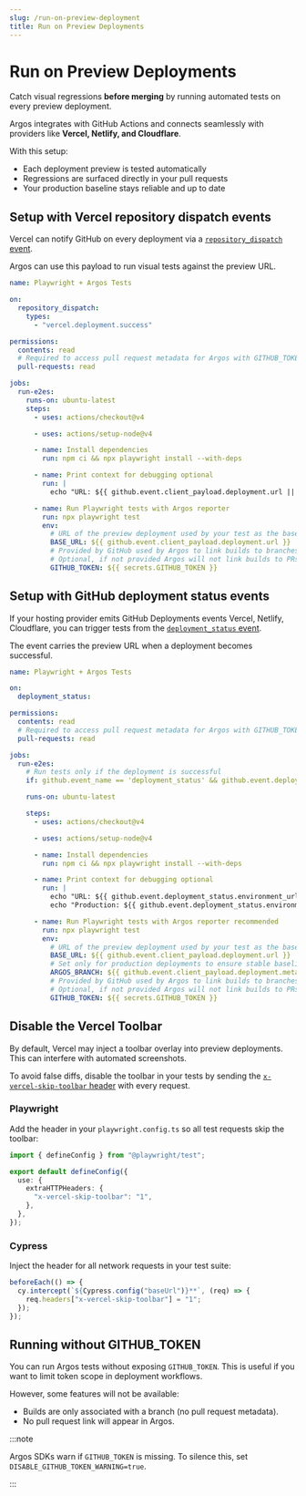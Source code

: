 ```yaml
---
slug: /run-on-preview-deployment
title: Run on Preview Deployments
---
```


# Run on Preview Deployments

Catch visual regressions **before merging** by running automated tests on every preview deployment.

Argos integrates with GitHub Actions and connects seamlessly with providers like **Vercel, Netlify, and Cloudflare**.

With this setup:

- Each deployment preview is tested automatically
- Regressions are surfaced directly in your pull requests
- Your production baseline stays reliable and up to date

## Setup with Vercel repository dispatch events

Vercel can notify GitHub on every deployment via a [`repository_dispatch` event](https://vercel.com/docs/git/vercel-for-github#repository-dispatch-events).

Argos can use this payload to run visual tests against the preview URL.

```yaml title=".github/workflows/ci.yml"
name: Playwright + Argos Tests

on:
  repository_dispatch:
    types:
      - "vercel.deployment.success"

permissions:
  contents: read
  # Required to access pull request metadata for Argos with GITHUB_TOKEN
  pull-requests: read

jobs:
  run-e2es:
    runs-on: ubuntu-latest
    steps:
      - uses: actions/checkout@v4

      - uses: actions/setup-node@v4

      - name: Install dependencies
        run: npm ci && npx playwright install --with-deps

      - name: Print context for debugging optional
        run: |
          echo "URL: ${{ github.event.client_payload.deployment.url || 'none' }}"

      - name: Run Playwright tests with Argos reporter
        run: npx playwright test
        env:
          # URL of the preview deployment used by your test as the base URL.
          BASE_URL: ${{ github.event.client_payload.deployment.url }}
          # Provided by GitHub used by Argos to link builds to branches and pull requests
          # Optional, if not provided Argos will not link builds to PRs
          GITHUB_TOKEN: ${{ secrets.GITHUB_TOKEN }}
```

## Setup with GitHub deployment status events

If your hosting provider emits GitHub Deployments events Vercel, Netlify, Cloudflare, you can trigger tests from the [`deployment_status` event](https://docs.github.com/en/webhooks/webhook-events-and-payloads#deployment_status).

The event carries the preview URL when a deployment becomes successful.

```yaml title=".github/workflows/ci.yml"
name: Playwright + Argos Tests

on:
  deployment_status:

permissions:
  contents: read
  # Required to access pull request metadata for Argos with GITHUB_TOKEN
  pull-requests: read

jobs:
  run-e2es:
    # Run tests only if the deployment is successful
    if: github.event_name == 'deployment_status' && github.event.deployment_status.state == 'success'

    runs-on: ubuntu-latest

    steps:
      - uses: actions/checkout@v4

      - uses: actions/setup-node@v4

      - name: Install dependencies
        run: npm ci && npx playwright install --with-deps

      - name: Print context for debugging optional
        run: |
          echo "URL: ${{ github.event.deployment_status.environment_url || 'none' }}"
          echo "Production: ${{ github.event.deployment_status.environment == 'Production' || false }}"

      - name: Run Playwright tests with Argos reporter recommended
        run: npx playwright test
        env:
          # URL of the preview deployment used by your test as the base URL.
          BASE_URL: ${{ github.event.client_payload.deployment.url }}
          # Set only for production deployments to ensure stable baselines usually `main`.
          ARGOS_BRANCH: ${{ github.event.client_payload.deployment.meta.production && 'main' || '' }}
          # Provided by GitHub used by Argos to link builds to branches and pull requests
          # Optional, if not provided Argos will not link builds to PRs
          GITHUB_TOKEN: ${{ secrets.GITHUB_TOKEN }}
```

## Disable the Vercel Toolbar

By default, Vercel may inject a toolbar overlay into preview deployments. This can interfere with automated screenshots.

To avoid false diffs, disable the toolbar in your tests by sending the [`x-vercel-skip-toolbar` header](https://vercel.com/docs/vercel-toolbar/managing-toolbar#disable-toolbar-for-automation) with every request.

### Playwright

Add the header in your `playwright.config.ts` so all test requests skip the toolbar:

```ts title="playwright.config.ts"
import { defineConfig } from "@playwright/test";

export default defineConfig({
  use: {
    extraHTTPHeaders: {
      "x-vercel-skip-toolbar": "1",
    },
  },
});
```

### Cypress

Inject the header for all network requests in your test suite:

```ts title="support/index.ts"
beforeEach(() => {
  cy.intercept(`${Cypress.config("baseUrl")}**`, (req) => {
    req.headers["x-vercel-skip-toolbar"] = "1";
  });
});
```

## Running without GITHUB_TOKEN

You can run Argos tests without exposing `GITHUB_TOKEN`. This is useful if you want to limit token scope in deployment workflows.

However, some features will not be available:

- Builds are only associated with a branch (no pull request metadata).
- No pull request link will appear in Argos.

:::note

Argos SDKs warn if `GITHUB_TOKEN` is missing. To silence this, set
`DISABLE_GITHUB_TOKEN_WARNING=true`.

:::
